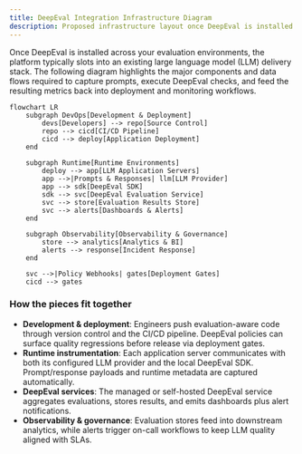 ```yaml
---
title: DeepEval Integration Infrastructure Diagram
description: Proposed infrastructure layout once DeepEval is installed and instrumented across evaluation environments.
---
```


Once DeepEval is installed across your evaluation environments, the platform typically slots into an existing large language model (LLM) delivery stack. The following diagram highlights the major components and data flows required to capture prompts, execute DeepEval checks, and feed the resulting metrics back into deployment and monitoring workflows.

```mermaid
flowchart LR
    subgraph DevOps[Development & Deployment]
        devs[Developers] --> repo[Source Control]
        repo --> cicd[CI/CD Pipeline]
        cicd --> deploy[Application Deployment]
    end

    subgraph Runtime[Runtime Environments]
        deploy --> app[LLM Application Servers]
        app -->|Prompts & Responses| llm[LLM Provider]
        app --> sdk[DeepEval SDK]
        sdk --> svc[DeepEval Evaluation Service]
        svc --> store[Evaluation Results Store]
        svc --> alerts[Dashboards & Alerts]
    end

    subgraph Observability[Observability & Governance]
        store --> analytics[Analytics & BI]
        alerts --> response[Incident Response]
    end

    svc -->|Policy Webhooks| gates[Deployment Gates]
    cicd --> gates
```

### How the pieces fit together

- **Development & deployment**: Engineers push evaluation-aware code through version control and the CI/CD pipeline. DeepEval policies can surface quality regressions before release via deployment gates.
- **Runtime instrumentation**: Each application server communicates with both its configured LLM provider and the local DeepEval SDK. Prompt/response payloads and runtime metadata are captured automatically.
- **DeepEval services**: The managed or self-hosted DeepEval service aggregates evaluations, stores results, and emits dashboards plus alert notifications.
- **Observability & governance**: Evaluation stores feed into downstream analytics, while alerts trigger on-call workflows to keep LLM quality aligned with SLAs.
